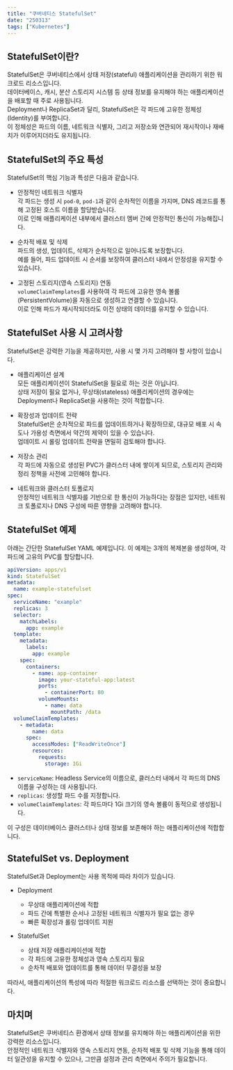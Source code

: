 ```yaml
---
title: "쿠버네티스 StatefulSet"
date: "250313"
tags: ["Kubernetes"]
---
```


## StatefulSet이란?

StatefulSet은 쿠버네티스에서 상태 저장(stateful) 애플리케이션을 관리하기 위한 워크로드 리소스입니다.  
데이터베이스, 캐시, 분산 스토리지 시스템 등 상태 정보를 유지해야 하는 애플리케이션을 배포할 때 주로 사용됩니다.  
Deployment나 ReplicaSet과 달리, StatefulSet은 각 파드에 고유한 정체성(Identity)를 부여합니다.  
이 정체성은 파드의 이름, 네트워크 식별자, 그리고 저장소와 연관되어 재시작이나 재배치가 이루어지더라도 유지됩니다.

## StatefulSet의 주요 특성

StatefulSet의 핵심 기능과 특성은 다음과 같습니다.

- 안정적인 네트워크 식별자  
  각 파드는 생성 시 `pod-0`, `pod-1`과 같이 순차적인 이름을 가지며, DNS 레코드를 통해 고정된 호스트 이름을 할당받습니다.  
  이로 인해 애플리케이션 내부에서 클러스터 멤버 간에 안정적인 통신이 가능해집니다.

- 순차적 배포 및 삭제  
  파드의 생성, 업데이트, 삭제가 순차적으로 일어나도록 보장합니다.  
  예를 들어, 파드 업데이트 시 순서를 보장하여 클러스터 내에서 안정성을 유지할 수 있습니다.

- 고정된 스토리지(영속 스토리지) 연동  
  `volumeClaimTemplates`를 사용하여 각 파드에 고유한 영속 볼륨(PersistentVolume)을 자동으로 생성하고 연결할 수 있습니다.  
  이로 인해 파드가 재시작되더라도 이전 상태의 데이터를 유지할 수 있습니다.

## StatefulSet 사용 시 고려사항

StatefulSet은 강력한 기능을 제공하지만, 사용 시 몇 가지 고려해야 할 사항이 있습니다.

- 애플리케이션 설계  
  모든 애플리케이션이 StatefulSet을 필요로 하는 것은 아닙니다.  
  상태 저장이 필요 없거나, 무상태(stateless) 애플리케이션의 경우에는 Deployment나 ReplicaSet을 사용하는 것이 적합합니다.

- 확장성과 업데이트 전략  
  StatefulSet은 순차적으로 파드를 업데이트하거나 확장하므로, 대규모 배포 시 속도나 가용성 측면에서 약간의 제약이 있을 수 있습니다.  
  업데이트 시 롤링 업데이트 전략을 면밀히 검토해야 합니다.

- 저장소 관리  
  각 파드에 자동으로 생성된 PVC가 클러스터 내에 쌓이게 되므로, 스토리지 관리와 정리 정책을 사전에 고민해야 합니다.

- 네트워크와 클러스터 토폴로지  
  안정적인 네트워크 식별자를 기반으로 한 통신이 가능하다는 장점은 있지만, 네트워크 토폴로지나 DNS 구성에 따른 영향을 고려해야 합니다.

## StatefulSet 예제

아래는 간단한 StatefulSet YAML 예제입니다. 이 예제는 3개의 복제본을 생성하며, 각 파드에 고유의 PVC를 할당합니다.

```yaml
apiVersion: apps/v1
kind: StatefulSet
metadata:
  name: example-statefulset
spec:
  serviceName: "example"
  replicas: 3
  selector:
    matchLabels:
      app: example
  template:
    metadata:
      labels:
        app: example
    spec:
      containers:
        - name: app-container
          image: your-stateful-app:latest
          ports:
            - containerPort: 80
          volumeMounts:
            - name: data
              mountPath: /data
  volumeClaimTemplates:
    - metadata:
        name: data
      spec:
        accessModes: ["ReadWriteOnce"]
        resources:
          requests:
            storage: 1Gi
```

- `serviceName`: Headless Service의 이름으로, 클러스터 내에서 각 파드의 DNS 이름을 구성하는 데 사용됩니다.
- `replicas`: 생성할 파드 수를 지정합니다.
- `volumeClaimTemplates`: 각 파드마다 1Gi 크기의 영속 볼륨이 동적으로 생성됩니다.

이 구성은 데이터베이스 클러스터나 상태 정보를 보존해야 하는 애플리케이션에 적합합니다.

## StatefulSet vs. Deployment

StatefulSet과 Deployment는 사용 목적에 따라 차이가 있습니다.

- Deployment

  - 무상태 애플리케이션에 적합
  - 파드 간에 특별한 순서나 고정된 네트워크 식별자가 필요 없는 경우
  - 빠른 확장성과 롤링 업데이트 지원

- StatefulSet
  - 상태 저장 애플리케이션에 적합
  - 각 파드에 고유한 정체성과 영속 스토리지 필요
  - 순차적 배포와 업데이트를 통해 데이터 무결성을 보장

따라서, 애플리케이션의 특성에 따라 적절한 워크로드 리소스를 선택하는 것이 중요합니다.

## 마치며

StatefulSet은 쿠버네티스 환경에서 상태 정보를 유지해야 하는 애플리케이션을 위한 강력한 리소스입니다.  
안정적인 네트워크 식별자와 영속 스토리지 연동, 순차적 배포 및 삭제 기능을 통해 데이터 일관성을 유지할 수 있으나, 그만큼 설정과 관리 측면에서 주의가 필요합니다.
